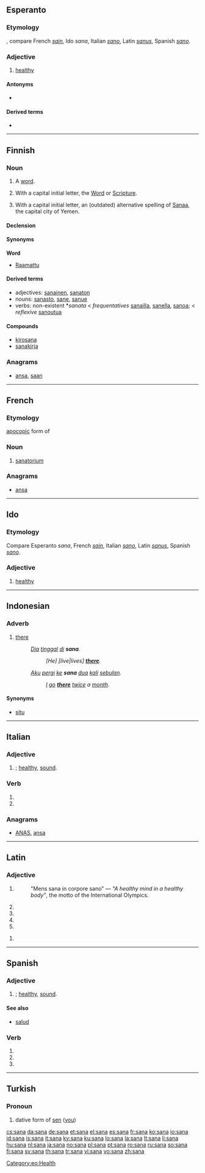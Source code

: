 {{also|śana}}
==Esperanto==

===Etymology===
{{etyl|la|eo}}, compare French ''[[sain]]'', Ido ''sana'', Italian ''[[sano]]'', Latin ''[[sanus]]'', Spanish ''[[sano]]''.

===Adjective===
{{eo-adj}}

# [[healthy]]

====Antonyms====
* {{l|eo|malsana}}

====Derived terms====
* {{l|eo|malsanulejo|gloss=hospital}}

[[Category:eo:Health]]

----

==Finnish==
{{Finnish index|s|a}}

===Noun===
{{infl|fi|noun}}

# A [[word]].
# {{religion|lang=fi}} With a capital initial letter, the [[Word]] or [[Scripture]].
# With a capital initial letter, an (outdated) alternative spelling of [[Sanaa]], the capital city of Yemen.

====Declension====
{{fi-decl-kala|san}}

====Synonyms====
'''Word'''
* [[Raamattu]]

====Derived terms====
* adjectives: [[sanainen]], [[sanaton]]
* nouns: [[sanasto]], [[sane]], [[sanue]]
* verbs: non-existent *''sanata'' < ''frequentatives'' [[sanailla]], [[sanella]], [[sanoa]]; < ''reflexive'' [[sanoutua]]

====Compounds====
* [[kirosana]]
* [[sanakirja]]

===Anagrams===
* [[ansa#Finnish|ansa]], [[saan#Finnish|saan]]

----

==French==

===Etymology===
[[apocopic]] form of {{term|sanatorium|lang=fr}}

===Noun===
{{fr-noun|m}}

# [[sanatorium]]

===Anagrams===
* [[ansa#French|ansa]]

----

==Ido==

===Etymology===
Compare Esperanto ''sana'', French ''[[sain]]'', Italian ''[[sano]]'', Latin ''[[sanus]]'', Spanish ''[[sano]]''.

===Adjective===
{{io-adj}}

# [[healthy]]

----

==Indonesian==

===Adverb===
{{infl|id|adverb}}

# [[there]]
#: ''[[Dia]] [[tinggal]] [[di]] '''sana'''.''
#:: ''[He] [live|lives] '''[[there]]'''.''
#: ''[[aku|Aku]] [[pergi]] [[ke]] '''sana''' [[dua]] [[kali]] [[bulan|sebulan]].''
#:: ''[[I]] [[go]] '''[[there]]''' [[twice]] a [[month]].''

====Synonyms====
* [[situ]]

----

==Italian==

===Adjective===
{{infl|it|adjective form|g=f}}

# {{feminine of|sano|nodot=1}}; [[healthy]], [[sound]].

===Verb===
{{infl|it|verb form}}

# {{conjugation of|sanare||3|s|pres|ind|lang=it}}
# {{conjugation of|sanare||2|s|imp|lang=it}}

===Anagrams===
* [[ANAS#Italian|ANAS]], [[ansa#Italian|ansa]]

----

==Latin==

===Adjective===
{{la-adj-form|sāna}}

# {{inflection of|[[sanus#Latin|sānus]]||nom|f|s|lang=la}}
#: "Mens sana in corpore sano" — ''"A healthy mind in a healthy body"'', the motto of the International Olympics.
# {{inflection of|[[sanus#Latin|sānus]]||nom|n|p|lang=la}}
# {{inflection of|[[sanus#Latin|sānus]]||acc|n|p|lang=la}}
# {{inflection of|[[sanus#Latin|sānus]]||voc|f|s|lang=la}}
# {{inflection of|[[sanus#Latin|sānus]]||voc|n|p|lang=la}}

{{la-adj-form|sānā}}

# {{inflection of|[[sanus#Latin|sānus]]||abl|f|s|lang=la}}

----

==Spanish==

===Adjective===
{{es-adj|m=sano}}

# {{feminine of|sano|nodot=1}}; [[healthy]], [[sound]].

====See also====
* [[salud]] {{f}}

===Verb===
{{es-verb-form|sanar}}
 
# {{es-verb form of|ending=ar|mood=imperative|sense=affirmative|pers=2|formal=no|number=singular|[[sanar]]}}
# {{es-verb form of|ending=ar|mood=indicative|tense=present|pers=2|formal=yes|number=singular|[[sanar]]}}
# {{es-verb form of|ending=ar|mood=indicative|tense=present|pers=3|number=singular|[[sanar]]}}

----

==Turkish==

===Pronoun===
{{infl|tr|pronoun form}}

# dative form of [[sen]] ([[you]])

[[cs:sana]]
[[da:sana]]
[[de:sana]]
[[et:sana]]
[[el:sana]]
[[es:sana]]
[[fr:sana]]
[[ko:sana]]
[[io:sana]]
[[id:sana]]
[[is:sana]]
[[it:sana]]
[[ky:sana]]
[[ku:sana]]
[[lo:sana]]
[[la:sana]]
[[lt:sana]]
[[li:sana]]
[[hu:sana]]
[[nl:sana]]
[[ja:sana]]
[[no:sana]]
[[pl:sana]]
[[pt:sana]]
[[ro:sana]]
[[ru:sana]]
[[so:sana]]
[[fi:sana]]
[[sv:sana]]
[[th:sana]]
[[tr:sana]]
[[vi:sana]]
[[vo:sana]]
[[zh:sana]]